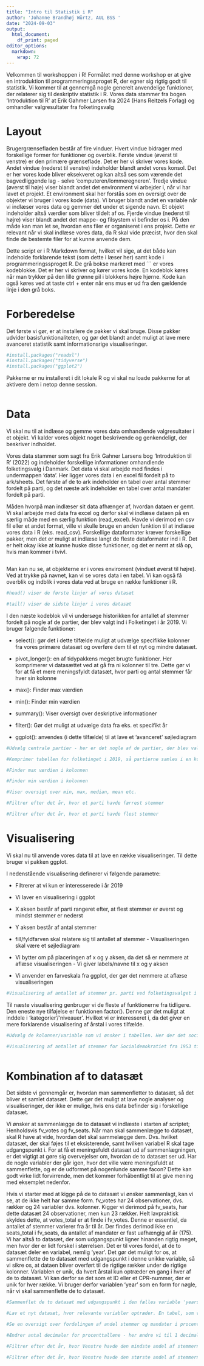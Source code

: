 ---
title: "Intro til Statistik i R"
author: 'Johanne Brandhøj Würtz, AUL BSS '
date: "2024-09-03"
output:
  html_document:
    df_print: paged
editor_options: 
  markdown: 
    wrap: 72
---

Velkommen til workshoppen i R! Formålet med denne workshop er at give en
introduktion til programmeringssproget R, der egner sig rigtig godt til
statistik. Vi kommer til at gennemgå nogle generelt anvendelige
funktioner, der relaterer sig til deskriptiv statistik i R. Vores data
stammer fra bogen 'Introduktion til R' at Erik Gahmer Larsen fra 2024
(Hans Reitzels Forlag) og omhandler valgresultater fra folketingsvalg

# Layout

Brugergrænsefladen består af fire vinduer. Hvert vindue bidrager med
forskellige former for funktioner og overblik. Første vindue (øverst til
venstre) er den primære grænseflade. Det er her vi skriver vores kode.
Andet vindue (nederst til venstre) indeholder blandt andet vores konsol.
Det er her vores kode bliver eksekveret og kan altså ses som værende det
bagvedliggende lag - selve 'computeren/lommeregneren'. Tredje vindue
(øverst til høje) viser blandt andet det environment vi arbejder i, når
vi har lavet et projekt. Et environment skal her forstås som en oversigt
over de objekter vi bruger i vores kode (data). Vi bruger blandt andet
en variable når vi indlæser vores data og gemmer det under et sigende
navn. Et objekt indeholder altså værdier som bliver tildelt af os.
Fjerde vindue (nederst til højre) viser blandt andet det mappe- og
filsystem vi befinder os i. På den måde kan man let se, hvordan ens
filer er organiseret i ens projekt. Dette er relevant når vi skal
indlæse vores data, da R skal vide præcist, hvor den skal finde de
bestemte filer for at kunne anvende dem.

Dette script er i R Markdown format, hvilket vil sige, at det både kan
indeholde forklarende tekst (som dette i læser her) samt kode i
programmeringssproget R. De grå bokse markeret med ´´´ er vores
kodeblokke. Det er her vi skriver og kører vores kode. En kodeblok køres
når man trykker på den lille grønne pil i blokkens højre hjørne. Kode
kan også køres ved at taste ctrl + enter når ens mus er ud fra den
gældende linje i den grå boks.

# Forberedelse

Det første vi gør, er at installere de pakker vi skal bruge. Disse
pakker udvider basisfunktionaliteten, og gør det blandt andet muligt at
lave mere avanceret statistik samt informationsrige visualiseringer.

```{r Installer pakker}
#install.packages("readxl")
#install.packages("tidyverse")
#install.packages("ggplot2")
```

Pakkerne er nu installeret i dit lokale R og vi skal nu loade pakkerne
for at aktivere dem i netop denne session.

```{r Load pakker}


```

# Data

Vi skal nu til at indlæse og gemme vores data omhandlende valgresultater
i et objekt. Vi kalder vores objekt noget beskrivende og genkendeligt,
der beskriver indholdet.

Vores data stammer som sagt fra Erik Gahner Larsens bog 'Introduktion
til R' (2022) og indeholder forskellige informationer omhandlende
folketingsvalg i Danmark. Det data vi skal arbejde med findes i
undermappen 'data'. Her ligger vores data i en excel fil fordelt på to
ark/sheets. Det første af de to ark indeholder en tabel over antal
stemmer fordelt på parti, og det næste ark indeholder en tabel over
antal mandater fordelt på parti.

Måden hvorpå man indlæser sit data afhænger af, hvordan dataen er gemt.
Vi skal arbejde med data fra excel og derfor skal vi indlæse dataen på
en særlig måde med en særlig funktion (read_excel). Havde vi derimod en
csv fil eller et andet format, ville vi skulle bruge en anden funktion
til at indlæse vores data i R (eks. read_csv). Forskellige dataformater
kræver forskellige pakker, men det er muligt at indlæse langt de fleste
dataformater ind i R. Det er helt okay ikke at kunne huske disse
funktioner, og det er nemt at slå op, hvis man kommer i tvivl.

```{r Indlæs data}


```

Man kan nu se, at objekterne er i vores enviroment (vinduet øverst til
højre). Ved at trykke på navnet, kan vi se vores data i en tabel. Vi kan
også få overblik og indblik i vores data ved at bruge en række
funktioner i R.

```{r Data overblik}
#head() viser de første linjer af vores datasæt

#tail() viser de sidste linjer i vores datasæt

```

I den næste kodeblok vil vi undersøge historikken for antallet af
stemmer fordelt på nogle af de partier, der blev valgt ind i Folketinget
i år 2019. Vi bruger følgende funktioner:

-   select(): gør det i dette tilfælde muligt at udvælge specifikke
    kolonner fra vores primære datasæt og overføre dem til et nyt og
    mindre datasæt.

-   pivot_longer(): en af tidypakkens meget brugte funktioner. Her
    komprimerer vi datasættet ved at gå fra ni kolonner til tre. Dette
    gør vi for at få et mere meningsfyldt datasæt, hvor parti og antal
    stemmer får hver sin kolonne

-   max(): Finder max værdien

-   min(): Finder min værdien

-   summary(): Viser oversigt over deskriptive informationer

-   filter(): Gør det muligt at udvælge data fra eks. et specifikt år

-   ggplot(): anvendes (i dette tilfælde) til at lave et 'avanceret'
    søjlediagram

```{r Folketinget 2019}
#Udvælg centrale partier - her er det nogle af de partier, der blev valgt ind i folketinget i 2019

#Komprimer tabellen for folketinget i 2019, så partierne samles i en kolonne og antal stemmer samles i en anden kolonne

#Finder max værdien i kolonnen

#Finder min værdien i kolonnen

#Viser oversigt over min, max, median, mean etc.

#Filtrer efter det år, hvor et parti havde færrest stemmer

#Filtrer efter det år, hvor et parti havde flest stemmer

```

# Visualisering

Vi skal nu til anvende vores data til at lave en række visualiseringer.
Til dette bruger vi pakken ggplot.

I nedenstående visualisering definerer vi følgende parametre:

-   Filtrerer at vi kun er interesserede i år 2019

-   Vi laver en visualisering i ggplot

-   X aksen består af parti rangeret efter, at flest stemmer er øverst
    og mindst stemmer er nederst

-   Y aksen består af antal stemmer

-   fill/fyldfarven skal relatere sig til antallet af stemmer -
    Visualiseringen skal være et søjlediagram

-   Vi bytter om på placeringen af x og y aksen, da det så er nemmere at
    aflæse visualiseringen - Vi giver labels/navne til x og y aksen

-   Vi anvender en farveskala fra ggplot, der gør det nemmere at aflæse
    visualiseringen

```{r Folketinget 2019 - visualisering}
#Visualisering af antallet af stemmer pr. parti ved folketingsvalget i 2019 for de partier, der blev valgt ind 


```

Til næste visualisering genbruger vi de fleste af funktionerne fra
tidligere. Den eneste nye tilføjelse er funktionen factor(). Denne gør
det muligt at inddele i 'kategorier'/'niveauer'. Hvilket vi er
interesseret i, da det giver en mere forklarende visualisering af årstal
i vores tilfælde.

```{r Socialdemokratiets stemmer - visualisering}
#Udvælg de kolonner/variable som vi ønsker i tabellen. Her der det socialdemokratiet og årstal vi er interesserede i

#Visualisering af antallet af stemmer for Socialdemokratiet fra 1953 til 2019



```

# Kombination af to datasæt

Det sidste vi gennemgår er, hvordan man sammenfletter to datasæt, så det
bliver et samlet datasæt. Dette gør det muligt at lave nogle analyser og
visualiseringer, der ikke er mulige, hvis ens data befinder sig i
forskellige datasæt.

Vi ønsker at sammenlægge de to datasæt vi indlæste i starten af
scriptet; Henholdsvis fv_votes og fv_seats. Når man skal sammenlægge to
datasæt, skal R have at vide, hvordan det skal sammelægge dem. Dvs.
hvilket datasæt, der skal føjes til et eksisterende, samt hvilken
variabel R skal tage udgangspunkt i. For at få et meningsfuldt datasæt
ud af sammenlægningen, er det vigtigt at gøre sig overvejelser om,
hvordan de to datasæt ser ud. Har de nogle variabler der går igen, hvor
det ville være meningsfuldt at sammenflette, og er de udformet på
nogenlunde samme facon? Dette kan godt virke lidt forvirrende, men det
kommer forhåbentligt til at give mening med eksemplet nedenfor.

Hvis vi starter med at kigge på de to datasæt vi ønsker sammenlagt, kan
vi se, at de ikke helt har samme form. fv_votes har 24 observationer,
dvs. rækker og 24 variabler dvs. kolonner. Kigger vi derimod på
fv_seats, har dette datasæt 24 observationer, men kun 23 rækker. Helt
lavpraktisk skyldes dette, at votes_total er at finde i fv_votes. Denne
er essentiel, da antallet af stemmer varierer fra år til år. Der findes
derimod ikke en seats_total i fv_seats, da antallet af mandater er fast
uafhængig af år (175). Vi har altså to datasæt, der som udgangspunkt
ligner hinanden rigtig meget, men hvor der er lidt forskel i størrelsen.
Det er til vores fordel, at de to datasæt deler en variabel, nemlig
'year'. Det gør det muligt for os, at sammenflette de to datasæt med
udgangspunkt i denne unikke variable, så vi sikre os, at dataen bliver
overført til de rigtige rækker under de rigtige kolonner. Variablen er
unik, da hvert årstal kun optræder en gang i hver af de to datasæt. Vi
kan derfor se det som et ID eller et CPR-nummer, der er unik for hver
række. Vi bruger derfor variablen 'year' som en form for nøgle, når vi
skal sammenflette de to datasæt.

```{r Venstres stemme- og mandatandel i procent}
#Sammenflet de to datasæt med udgangspunkt i den fælles variable 'years'

#Lav et nyt datasæt, hvor relevante variabler optræder. En tabel, som viser, hvor mange pct. af stemmerne Venstre har opnået ved de enkelte valg, og hvor mange pct. af mandaterne, det har resulteret i. - obs. vi er interesserede i kolonnen votes_total, da andel udregnes med afsæt i det fulde antal

#Se en oversigt over fordelingen af andel stemmer og mandater i procent for Venstre

#Ændrer antal decimaler for procenttallene - her ændre vi til 1 decimal

#Filtrer efter det år, hvor Venstre havde den mindste andel af stemmerne i procent

#Filtrer efter det år, hvor Venstre havde den største andel af stemmerne i procent

	
```
